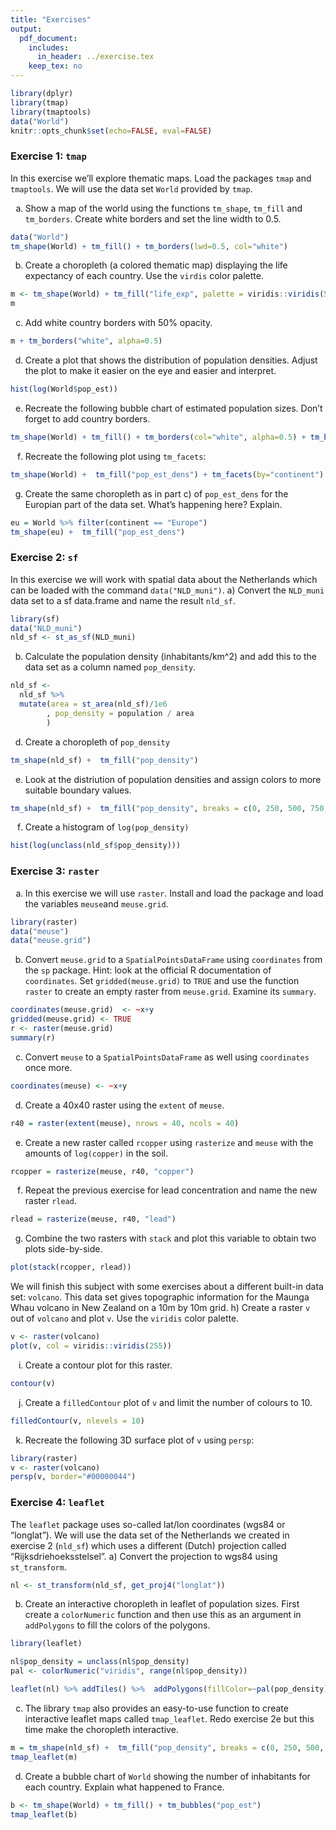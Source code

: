 ```yaml
---
title: "Exercises"
output: 
  pdf_document:
    includes:
      in_header: ../exercise.tex
    keep_tex: no
---
```


```r
library(dplyr)
library(tmap)
library(tmaptools)
data("World")
knitr::opts_chunk$set(echo=FALSE, eval=FALSE)
```

### Exercise 1: `tmap` 

In this exercise we'll explore thematic maps. Load the packages `tmap` and `tmaptools`. We will use the data set `World` provided by `tmap`.

a) Show a map of the world using the functions `tm_shape`, `tm_fill` and `tm_borders`. Create white borders and set the line width to 0.5.
```r
data("World")
tm_shape(World) + tm_fill() + tm_borders(lwd=0.5, col="white")
```
b) Create a choropleth (a colored thematic map) displaying the life expectancy of each country. Use the `virdis` color palette.
```r
m <- tm_shape(World) + tm_fill("life_exp", palette = viridis::viridis(5))
m
```
c) Add white country borders with 50% opacity.

```r
m + tm_borders("white", alpha=0.5)
```

d) Create a plot that shows the distribution of population densities. Adjust the plot to make it easier on the eye and easier and interpret.

```r
hist(log(World$pop_est))
```

e) Recreate the following bubble chart of estimated population sizes. Don't forget to add country borders.

```r
tm_shape(World) + tm_fill() + tm_borders(col="white", alpha=0.5) + tm_bubbles(size="pop_est", col="orange")
```

f) Recreate the following plot using `tm_facets`:

```r
tm_shape(World) +  tm_fill("pop_est_dens") + tm_facets(by="continent")
``` 

g) Create the same choropleth as in part c) of `pop_est_dens` for the Europian part of the data set. What's happening here? Explain.
```r
eu = World %>% filter(continent == "Europe")
tm_shape(eu) +  tm_fill("pop_est_dens") 
``` 

### Exercise 2: `sf`
In this exercise we will work with spatial data about the Netherlands which can be loaded with the command `data("NLD_muni")`.
a) 
Convert the `NLD_muni` data set to a sf data.frame and name the result `nld_sf`.
```r
library(sf)
data("NLD_muni")
nld_sf <- st_as_sf(NLD_muni)
```
b) Calculate the population density (inhabitants/km^2) and add this to the data set as a column named `pop_density`.

```r
nld_sf <- 
  nld_sf %>% 
  mutate(area = st_area(nld_sf)/1e6
        , pop_density = population / area
        )
```

d) Create a choropleth of `pop_density`

```r
tm_shape(nld_sf) +  tm_fill("pop_density")
```

e) Look at the distriution of population densities and assign colors to more suitable boundary values.

```r
tm_shape(nld_sf) +  tm_fill("pop_density", breaks = c(0, 250, 500, 750, 1000, 5000, 10000))
```

f) Create a histogram of `log(pop_density)`

```r
hist(log(unclass(nld_sf$pop_density)))
```

### Exercise 3: `raster`

a)
In this exercise we will use `raster`. Install and load the package and load the variables `meuse`and `meuse.grid`.

```r
library(raster)
data("meuse")
data("meuse.grid")
```

b)
Convert `meuse.grid` to a `SpatialPointsDataFrame` using `coordinates` from the `sp` package. Hint: look at the official R documentation of `coordinates`. Set `gridded(meuse.grid)` to `TRUE` and use the function `raster` to create an empty raster from `meuse.grid`. Examine its `summary`.

```r
coordinates(meuse.grid)  <- ~x+y
gridded(meuse.grid) <- TRUE
r <- raster(meuse.grid)
summary(r)
```

c)
Convert `meuse` to a `SpatialPointsDataFrame` as well using `coordinates` once more. 

```r
coordinates(meuse) <- ~x+y
```
d) Create a 40x40 raster using the `extent` of `meuse`.

```r
r40 = raster(extent(meuse), nrows = 40, ncols = 40)
```

e) Create a new raster called `rcopper` using `rasterize` and `meuse` with the amounts of `log(copper)` in the soil.

```r
rcopper = rasterize(meuse, r40, "copper")
```

f) Repeat the previous exercise for lead concentration and name the new raster `rlead`.

```r
rlead = rasterize(meuse, r40, "lead")
```

g) Combine the two rasters with `stack` and plot this variable to obtain two plots side-by-side.

```r
plot(stack(rcopper, rlead))
```

We will finish this subject with some exercises about a different built-in data set: `volcano`. This data set gives topographic information for the Maunga Whau volcano in New Zealand on a 10m by 10m grid.
h) Create a raster `v` out of `volcano` and plot `v`. Use the `viridis` color palette.

```r
v <- raster(volcano)
plot(v, col = viridis::viridis(255))
```
i)  Create a contour plot for this raster.

```r
contour(v)
```

j) Create a `filledContour` plot of `v` and limit the number of colours to 10.

```r
filledContour(v, nlevels = 10)
```

k) Recreate the following 3D surface plot of `v` using `persp`:

```r
library(raster)
v <- raster(volcano)
persp(v, border="#00000044")
```

### Exercise 4: `leaflet`

The `leaflet` package uses so-called lat/lon coordinates (wgs84 or "longlat").
We will use the data set of the Netherlands we created in exercise 2 (`nld_sf`) which uses a different (Dutch) projection called "Rijksdriehoeksstelsel". 
a) Convert the projection to wgs84 using `st_transform`.

```r
nl <- st_transform(nld_sf, get_proj4("longlat")) 
```

b) Create an interactive choropleth in leaflet of population sizes. First create a `colorNumeric` function and then use this as an argument in `addPolygons` to fill the colors of the polygons.

```r
library(leaflet)

nl$pop_density = unclass(nl$pop_density)
pal <- colorNumeric("viridis", range(nl$pop_density))

leaflet(nl) %>% addTiles() %>%  addPolygons(fillColor=~pal(pop_density))
```
c) The library `tmap` also provides an easy-to-use function to create interactive leaflet maps called `tmap_leaflet`. Redo exercise 2e but this time make the choropleth interactive.

```r
m = tm_shape(nld_sf) +  tm_fill("pop_density", breaks = c(0, 250, 500, 750, 1000, 5000, 10000))
tmap_leaflet(m)

```

d) Create a bubble chart of `World` showing the number of inhabitants for each country. Explain what happened to France.

```r
b <- tm_shape(World) + tm_fill() + tm_bubbles("pop_est")
tmap_leaflet(b)
```
